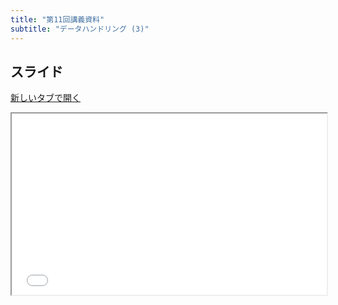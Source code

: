 ```yaml
---
title: "第11回講義資料"
subtitle: "データハンドリング (3)"
---
```


## スライド

<a href="../slide/slide11.html" class="btn btn-primary btn-sm" target="_blank" role="button"><i class="bi bi-window"></i> 新しいタブで開く</a>

```{=html}
<iframe class="slide-deck" src="../slide/slide11.html" width="100%" style="aspect-ratio: 16 / 9.2;"></iframe>
```
